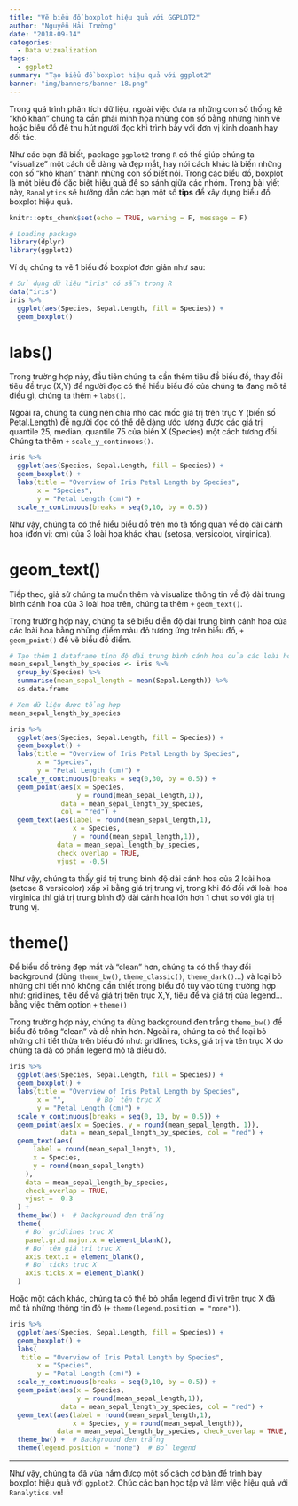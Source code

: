 ```yaml
---
title: "Vẽ biểu đồ boxplot hiệu quả với GGPLOT2"
author: "Nguyễn Hải Trường"
date: "2018-09-14"
categories:
  - Data vizualization
tags:
  - ggplot2
summary: "Tạo biểu đồ boxplot hiệu quả với ggplot2"
banner: "img/banners/banner-18.png"
---
```


Trong quá trình phân tích dữ liệu, ngoài việc đưa ra những con số thống kê "khô khan" chúng ta cần phải minh họa những con số bằng những hình vẽ hoặc biểu đồ để thu hút người đọc khi trình bày với đơn vị kinh doanh hay đối tác. 

Như các bạn đã biết, package ``ggplot2`` trong ``R`` có thể giúp chúng ta "visualize" một cách dễ dàng và đẹp mắt, hay nói cách khác là biến những con số "khô khan" thành những con số biết nói. Trong các biểu đồ, boxplot là một biểu đồ đặc biệt hiệu quả để so sánh giữa các nhóm. Trong bài viết này, ``Ranalytics`` sẽ hướng dẫn các bạn một số **tips** để xây dựng biểu đồ boxplot hiệu quả.

```r
knitr::opts_chunk$set(echo = TRUE, warning = F, message = F)
```


```r
# Loading package
library(dplyr)
library(ggplot2)
```     

Ví dụ chúng ta vẽ 1 biểu đồ boxplot đơn giản như sau:

```r
# Sử dụng dữ liệu "iris" có sẵn trong R
data("iris")
iris %>% 
  ggplot(aes(Species, Sepal.Length, fill = Species)) +
  geom_boxplot()
```

# labs()

Trong trường hợp này, đầu tiên chúng ta cần thêm tiêu đề biểu đồ, thay đổi tiêu đề trục (X,Y) để người đọc có thể hiểu biểu đồ của chúng ta đang mô tả điều gì, chúng ta thêm ``+`` ``labs()``.

Ngoài ra, chúng ta cũng nên chia nhỏ các mốc giá trị trên trục Y (biến số Petal.Length) để người đọc có thể dễ dàng ước lượng được các giá trị quantile 25, median, quantile 75 của biến X (Species) một cách tương đối. Chúng ta thêm ``+`` ``scale_y_continuous()``.

```r
iris %>% 
  ggplot(aes(Species, Sepal.Length, fill = Species)) + 
  geom_boxplot() +
  labs(title = "Overview of Iris Petal Length by Species", 
       x = "Species",
       y = "Petal Length (cm)") +
  scale_y_continuous(breaks = seq(0,10, by = 0.5))
```

Như vậy, chúng ta có thể hiểu biểu đồ trên mô tả tổng quan về độ dài cánh hoa (đơn vị: cm) của 3 loài hoa khác khau (setosa, versicolor, virginica).

# geom_text()

Tiếp theo, giả sử chúng ta muốn thêm và visualize thông tin về độ dài trung bình cánh hoa của 3 loài hoa trên, chúng ta thêm ``+`` ``geom_text()``.

Trong trường hợp này, chúng ta sẽ biểu diễn độ dài trung bình cánh hoa của các loài hoa bằng những điểm màu đỏ tương ứng trên biểu đồ, ``+`` ``geom_point()`` để vẽ biểu đồ điểm.


```r
# Tạo thêm 1 dataframe tính độ dài trung bình cánh hoa của các loài hoa
mean_sepal_length_by_species <- iris %>% 
  group_by(Species) %>% 
  summarise(mean_sepal_length = mean(Sepal.Length)) %>% 
  as.data.frame

# Xem dữ liệu được tổng hợp
mean_sepal_length_by_species

iris %>% 
  ggplot(aes(Species, Sepal.Length, fill = Species)) + 
  geom_boxplot() +
  labs(title = "Overview of Iris Petal Length by Species", 
       x = "Species",
       y = "Petal Length (cm)") +
  scale_y_continuous(breaks = seq(0,30, by = 0.5)) +
  geom_point(aes(x = Species, 
                 y = round(mean_sepal_length,1)), 
             data = mean_sepal_length_by_species, 
             col = "red") + 
  geom_text(aes(label = round(mean_sepal_length,1), 
                x = Species, 
                y = round(mean_sepal_length,1)), 
            data = mean_sepal_length_by_species, 
            check_overlap = TRUE, 
            vjust = -0.5)
```

Như vậy, chúng ta thấy giá trị trung bình độ dài cánh hoa của 2 loài hoa (setose & versicolor) xấp xỉ bằng giá trị trung vị, trong khi đó đối với loài hoa virginica thì giá trị trung bình độ dài cánh hoa lớn hơn 1 chút so với giá trị trung vị.

# theme()

Để biểu đồ trông đẹp mắt và "clean" hơn, chúng ta có thể thay đổi background (dùng ``theme_bw()``, ``theme_classic()``, ``theme_dark()``...) và loại bỏ những chi tiết nhỏ không cần thiết trong biểu đồ tùy vào từng trường hợp như: gridlines, tiêu đề và giá trị trên trục X,Y, tiêu đề và giá trị của legend... bằng việc thêm option ``+`` ``theme()``

Trong trường hợp này, chúng ta dùng background đen trắng ``theme_bw()`` để biểu đồ trông "clean" và dễ nhìn hơn. Ngoài ra, chúng ta có thể loại bỏ những chi tiết thừa trên biểu đồ như: gridlines, ticks, giá trị và tên trục X do chúng ta đã có phần legend mô tả điều đó.

```r
iris %>%
  ggplot(aes(Species, Sepal.Length, fill = Species)) +
  geom_boxplot() +
  labs(title = "Overview of Iris Petal Length by Species",
       x = "",        # Bỏ tên trục X
       y = "Petal Length (cm)") +
  scale_y_continuous(breaks = seq(0, 10, by = 0.5)) +
  geom_point(aes(x = Species, y = round(mean_sepal_length, 1)),
             data = mean_sepal_length_by_species, col = "red") +
  geom_text(aes(
      label = round(mean_sepal_length, 1),
      x = Species,
      y = round(mean_sepal_length)
    ),
    data = mean_sepal_length_by_species,
    check_overlap = TRUE,
    vjust = -0.3
  ) +
  theme_bw() +  # Background đen trắng
  theme(
    # Bỏ gridlines trục X
    panel.grid.major.x = element_blank(),
    # Bỏ tên giá trị trục X    
    axis.text.x = element_blank(),
    # Bỏ ticks trục X
    axis.ticks.x = element_blank()
  )
```


Hoặc một cách khác, chúng ta có thể bỏ phần legend đi vì trên trục X đã mô tả những thông tin đó (``+`` ``theme(legend.position = "none")``).


```r
iris %>% 
  ggplot(aes(Species, Sepal.Length, fill = Species)) + 
  geom_boxplot() +
  labs(
   title = "Overview of Iris Petal Length by Species", 
       x = "Species",                                          
       y = "Petal Length (cm)") +
  scale_y_continuous(breaks = seq(0,10, by = 0.5)) +
  geom_point(aes(x = Species, 
                 y = round(mean_sepal_length,1)), 
             data = mean_sepal_length_by_species, col = "red") + 
  geom_text(aes(label = round(mean_sepal_length,1), 
                x = Species, y = round(mean_sepal_length)), 
            data = mean_sepal_length_by_species, check_overlap = TRUE, vjust = -0.3) +
  theme_bw() +  # Background đen trắng
  theme(legend.position = "none")  # Bỏ legend
```

---

Như vậy, chúng ta đã vừa nắm đưcọ một số cách cơ bản để trình bày boxplot hiệu quả với `ggplot2`. Chúc các bạn học tập và làm việc hiệu quả với ``Ranalytics.vn``!
